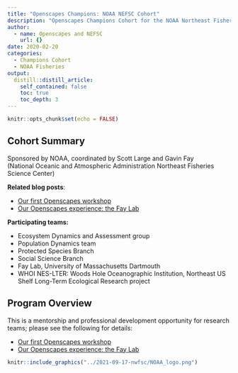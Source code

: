 ```yaml
---
title: "Openscapes Champions: NOAA NEFSC Cohort"
description: "Openscapes Champions Cohort for the NOAA Northeast Fisheries Science Center (NEFSC)"
author:
  - name: Openscapes and NEFSC
    url: {}
date: 2020-02-20
categories:
  - Champions Cohort
  - NOAA Fisheries
output:
  distill::distill_article:
    self_contained: false
    toc: true
    toc_depth: 3    
---
```


```r
knitr::opts_chunk$set(echo = FALSE)
```

## Cohort Summary 

Sponsored by NOAA, coordinated by Scott Large and Gavin Fay  
(National Oceanic and Atmospheric Administration Northeast Fisheries Science Center)

**Related blog posts**: 

- [Our first Openscapes workshop](https://www.openscapes.org/blog/2020/03/06/workshop-noaa-nefsc/)
- [Our Openscapes experience: the Fay Lab](https://www.openscapes.org/blog/2020/03/31/faylab-our-openscapes-experience/)


**Participating teams:** 

- Ecosystem Dynamics and Assessment group 
- Population Dynamics team
- Protected Species Branch
- Social Science Branch
- Fay Lab, University of Massachusetts Dartmouth
- WHOI NES-LTER: Woods Hole Oceanographic Institution, Northeast US Shelf Long-Term Ecological Research project


## Program Overview

This is a mentorship and professional development opportunity for research teams; please see the following for details:

- [Our first Openscapes workshop](https://www.openscapes.org/blog/2020/03/06/workshop-noaa-nefsc/)
- [Our Openscapes experience: the Fay Lab](https://www.openscapes.org/blog/2020/03/31/faylab-our-openscapes-experience/)

```r
knitr::include_graphics("../2021-09-17-nwfsc/NOAA_logo.png")  
```


